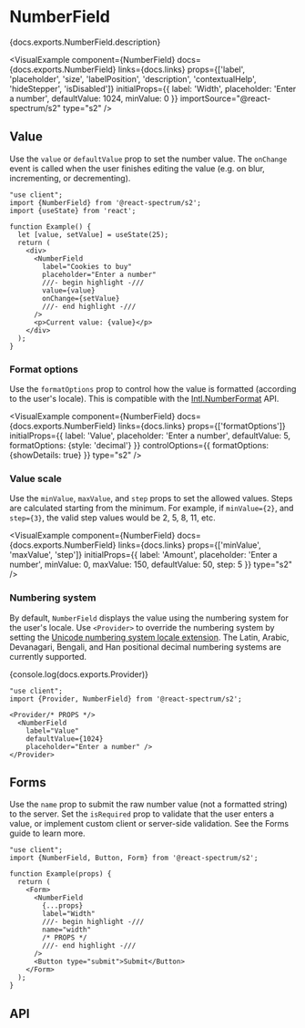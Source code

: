 

# NumberField

<PageDescription>{docs.exports.NumberField.description}</PageDescription>

<VisualExample
  component={NumberField}
  docs={docs.exports.NumberField}
  links={docs.links}
  props={['label', 'placeholder', 'size', 'labelPosition', 'description', 'contextualHelp', 'hideStepper', 'isDisabled']}
  initialProps={{
    label: 'Width',
    placeholder: 'Enter a number',
    defaultValue: 1024,
    minValue: 0
  }}
  importSource="@react-spectrum/s2"
  type="s2" />

## Value

Use the `value` or `defaultValue` prop to set the number value. The `onChange` event is called when the user finishes editing the value (e.g. on blur, incrementing, or decrementing).

```tsx render
"use client";
import {NumberField} from '@react-spectrum/s2';
import {useState} from 'react';

function Example() {
  let [value, setValue] = useState(25);
  return (
    <div>
      <NumberField
        label="Cookies to buy"
        placeholder="Enter a number"
        ///- begin highlight -///
        value={value}
        onChange={setValue}
        ///- end highlight -///
      />
      <p>Current value: {value}</p>
    </div>
  );
}
```

### Format options

Use the `formatOptions` prop to control how the value is formatted (according to the user's locale). This is compatible with the [Intl.NumberFormat](https://developer.mozilla.org/en-US/docs/Web/JavaScript/Reference/Global_Objects/Intl/NumberFormat/NumberFormat) API.

<VisualExample
  component={NumberField}
  docs={docs.exports.NumberField}
  links={docs.links}
  props={['formatOptions']}
  initialProps={{
    label: 'Value',
    placeholder: 'Enter a number',
    defaultValue: 5,
    formatOptions: {style: 'decimal'}
  }}
  controlOptions={{
    formatOptions: {showDetails: true}
  }}
  type="s2" />

### Value scale

Use the `minValue`, `maxValue`, and `step` props to set the allowed values. Steps are calculated starting from the minimum. For example, if `minValue={2}`, and `step={3}`, the valid step values would be 2, 5, 8, 11, etc.

<VisualExample
  component={NumberField}
  docs={docs.exports.NumberField}
  links={docs.links}
  props={['minValue', 'maxValue', 'step']}
  initialProps={{
    label: 'Amount',
    placeholder: 'Enter a number',
    minValue: 0,
    maxValue: 150,
    defaultValue: 50,
    step: 5
  }}
  type="s2" />

### Numbering system

By default, `NumberField` displays the value using the numbering system for the user's locale. Use `<Provider>` to override the numbering system by setting the [Unicode numbering system locale extension](https://developer.mozilla.org/en-US/docs/Web/JavaScript/Reference/Global_Objects/Intl/Locale/numberingSystem#adding_a_numbering_system_via_the_locale_string). The Latin, Arabic, Devanagari, Bengali, and Han positional decimal numbering systems are currently supported.

{console.log(docs.exports.Provider)}

```tsx render wide docs={docs.exports.Provider} links={docs.links} props={['locale']} initialProps={{locale: 'hi-IN-u-nu-deva'}} controlOptions={{locale: 'numberingSystem'}} type="s2"
"use client";
import {Provider, NumberField} from '@react-spectrum/s2';

<Provider/* PROPS */>
  <NumberField
    label="Value"
    defaultValue={1024}
    placeholder="Enter a number" />
</Provider>
```

## Forms

Use the `name` prop to submit the raw number value (not a formatted string) to the server. Set the `isRequired` prop to validate that the user enters a value, or implement custom client or server-side validation. See the Forms guide to learn more.

```tsx render docs={docs.exports.NumberField} links={docs.links} props={['isRequired', 'necessityIndicator']} initialProps={{isRequired: true, placeholder: 'Enter a number'}} type="s2"
"use client";
import {NumberField, Button, Form} from '@react-spectrum/s2';

function Example(props) {
  return (
    <Form>
      <NumberField
        {...props}
        label="Width"
        ///- begin highlight -///
        name="width"
        /* PROPS */
        ///- end highlight -///
      />
      <Button type="submit">Submit</Button>
    </Form>
  );
}
```

## API

<PropTable component={docs.exports.NumberField} links={docs.links} />
